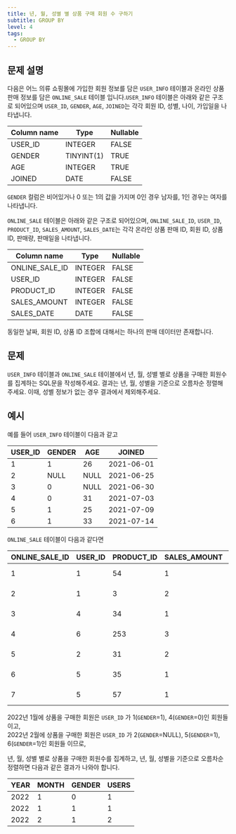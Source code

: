 ```yaml
---
title: 년, 월, 성별 별 상품 구매 회원 수 구하기
subtitle: GROUP BY
level: 4
tags:
  - GROUP BY
---
```


## 문제 설명

다음은 어느 의류 쇼핑몰에 가입한 회원 정보를 담은 `USER_INFO` 테이블과 온라인 상품 판매 정보를 담은 `ONLINE_SALE` 테이블 입니다.`USER_INFO` 테이블은 아래와 같은 구조로 되어있으며 `USER_ID`, `GENDER`, `AGE`, `JOINED`는 각각 회원 ID, 성별, 나이, 가입일을 나타냅니다.

| Column name | Type       | Nullable |
| ----------- | ---------- | -------- |
| USER_ID     | INTEGER    | FALSE    |
| GENDER      | TINYINT(1) | TRUE     |
| AGE         | INTEGER    | TRUE     |
| JOINED      | DATE       | FALSE    |

`GENDER` 컬럼은 비어있거나 0 또는 1의 값을 가지며 0인 경우 남자를, 1인 경우는 여자를 나타냅니다.

`ONLINE_SALE` 테이블은 아래와 같은 구조로 되어있으며, `ONLINE_SALE_ID`, `USER_ID`, `PRODUCT_ID`, `SALES_AMOUNT`, `SALES_DATE`는 각각 온라인 상품 판매 ID, 회원 ID, 상품 ID, 판매량, 판매일을 나타냅니다.

| Column name    | Type    | Nullable |
| -------------- | ------- | -------- |
| ONLINE_SALE_ID | INTEGER | FALSE    |
| USER_ID        | INTEGER | FALSE    |
| PRODUCT_ID     | INTEGER | FALSE    |
| SALES_AMOUNT   | INTEGER | FALSE    |
| SALES_DATE     | DATE    | FALSE    |

동일한 날짜, 회원 ID, 상품 ID 조합에 대해서는 하나의 판매 데이터만 존재합니다.

## 문제

`USER_INFO` 테이블과 `ONLINE_SALE` 테이블에서 년, 월, 성별 별로 상품을 구매한 회원수를 집계하는 SQL문을 작성해주세요. 결과는 년, 월, 성별을 기준으로 오름차순 정렬해주세요. 이때, 성별 정보가 없는 경우 결과에서 제외해주세요.

## 예시

예를 들어 `USER_INFO` 테이블이 다음과 같고

| USER_ID | GENDER | AGE  | JOINED     |
| ------- | ------ | ---- | ---------- |
| 1       | 1      | 26   | 2021-06-01 |
| 2       | NULL   | NULL | 2021-06-25 |
| 3       | 0      | NULL | 2021-06-30 |
| 4       | 0      | 31   | 2021-07-03 |
| 5       | 1      | 25   | 2021-07-09 |
| 6       | 1      | 33   | 2021-07-14 |

`ONLINE_SALE` 테이블이 다음과 같다면

| ONLINE_SALE_ID | USER_ID | PRODUCT_ID | SALES_AMOUNT | SALES_DATE |
| -------------- | ------- | ---------- | ------------ | ---------- |
| 1              | 1       | 54         | 1            | 2022-01-01 |
| 2              | 1       | 3          | 2            | 2022-01-25 |
| 3              | 4       | 34         | 1            | 2022-01-30 |
| 4              | 6       | 253        | 3            | 2022-02-03 |
| 5              | 2       | 31         | 2            | 2022-02-09 |
| 6              | 5       | 35         | 1            | 2022-02-14 |
| 7              | 5       | 57         | 1            | 2022-02-18 |

2022년 1월에 상품을 구매한 회원은 `USER_ID` 가 1(`GENDER`\=1), 4(`GENDER`\=0)인 회원들이고,\
2022년 2월에 상품을 구매한 회원은 `USER_ID` 가 2(`GENDER`\=NULL), 5(`GENDER`\=1), 6(`GENDER`\=1)인 회원들 이므로,

년, 월, 성별 별로 상품을 구매한 회원수를 집계하고, 년, 월, 성별을 기준으로 오름차순 정렬하면 다음과 같은 결과가 나와야 합니다.

| YEAR | MONTH | GENDER | USERS |
| ---- | ----- | ------ | ----- |
| 2022 | 1     | 0      | 1     |
| 2022 | 1     | 1      | 1     |
| 2022 | 2     | 1      | 2     |
